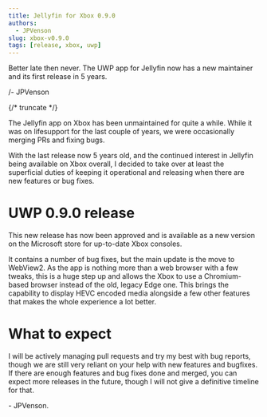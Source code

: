 ```yaml
---
title: Jellyfin for Xbox 0.9.0
authors:
  - JPVenson
slug: xbox-v0.9.0
tags: [release, xbox, uwp]
---
```


Better late then never. The UWP app for Jellyfin now has a new maintainer and its first release in 5 years.

/- JPVenson

{/* truncate */}

The Jellyfin app on Xbox has been unmaintained for quite a while. 
While it was on lifesupport for the last couple of years, we were occasionally merging PRs and fixing bugs.

With the last release now 5 years old, and the continued interest in Jellyfin being available on Xbox overall, I decided to take over at least the superficial duties of keeping it operational and releasing when there are new features or bug fixes.

# UWP 0.9.0 release

This new release has now been approved and is available as a new version on the Microsoft store for up-to-date Xbox consoles.

It contains a number of bug fixes, but the main update is the move to WebView2. 
As the app is nothing more than a web browser with a few tweaks, this is a huge step up and allows the Xbox to use a Chromium-based browser instead of the old, legacy Edge one. 
This brings the capability to display HEVC encoded media alongside a few other features that makes the whole experience a lot better.

# What to expect

I will be actively managing pull requests and try my best with bug reports, though we are still very reliant on your help with new features and bugfixes. 
If there are enough features and bug fixes done and merged, you can expect more releases in the future, though I will not give a definitive timeline for that.


\- JPVenson.